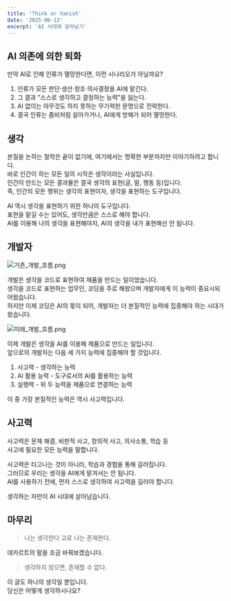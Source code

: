 ```yaml
---
title: 'Think or Vanish'
date: '2025-06-13'
excerpt: 'AI 시대에 살아남기'
---
```


## AI 의존에 의한 퇴화

만약 AI로 인해 인류가 멸망한다면, 이런 시나리오가 아닐까요?

1. 인류가 모든 판단·생산·창조·의사결정을 AI에 맡긴다.
2. 그 결과 "스스로 생각하고 결정하는 능력"을 잃는다.
3. AI 없이는 아무것도 하지 못하는 무기력한 문명으로 전락한다.
4. 결국 인류는 좀비처럼 살아가거나, AI에게 방해가 되어 멸망한다.

## 생각

본질을 논하는 철학은 끝이 없기에, 여기에서는 명확한 부분까지만 이야기하려고 합니다.  
바로 인간이 하는 모든 일의 시작은 생각이라는 사실입니다.  
인간이 만드는 모든 결과물은 결국 생각의 표현(글, 말, 행동 등)입니다.  
즉, 인간의 모든 행위는 생각의 표현이자, 생각을 표현하는 도구입니다.

AI 역시 생각을 표현하기 위한 하나의 도구입니다.  
표현을 맡길 수는 있어도, 생각만큼은 스스로 해야 합니다.  
AI를 이용해 나의 생각을 표현해야지, AI의 생각을 내가 표현해선 안 됩니다.

## 개발자

![기존_개발_흐름.png](/images/think-or-vanish/develop_pre.png)

개발은 생각을 코드로 표현하여 제품을 만드는 일이었습니다.  
생각을 코드로 표현하는 업무인, 코딩을 주로 해왔으며 개발자에게 이 능력이 중요시되어왔습니다.  
하지만 이제 코딩은 AI의 몫이 되어, 개발자는 더 본질적인 능력에 집중해야 하는 시대가 왔습니다.

![미래_개발_흐름.png](/images/think-or-vanish/develop_post.png)

이제 개발은 생각을 AI를 이용해 제품으로 만드는 일입니다.  
앞으로의 개발자는 다음 세 가지 능력에 집중해야 할 것입니다.

1. 사고력 - 생각하는 능력
2. AI 활용 능력 - 도구로서의 AI를 활용하는 능력
3. 실행력 - 위 두 능력을 제품으로 연결하는 능력

이 중 가장 본질적인 능력은 역시 사고력입니다.

## 사고력

사고력은 문제 해결, 비판적 사고, 창의적 사고, 의사소통, 학습 등  
사고에 필요한 모든 능력을 말합니다.

사고력은 타고나는 것이 아니라, 학습과 경험을 통해 길러집니다.  
그러므로 우리는 생각을 AI에게 맡겨서는 안 됩니다.  
AI를 사용하기 전에, 먼저 스스로 생각하여 사고력을 길러야 합니다.

생각하는 자만이 AI 시대에 살아남습니다.

## 마무리

> 나는 생각한다 고로 나는 존재한다.

데카르트의 말을 조금 바꿔보겠습니다.

> 생각하지 않으면, 존재할 수 없다.

이 글도 하나의 생각일 뿐입니다.  
당신은 어떻게 생각하시나요?
